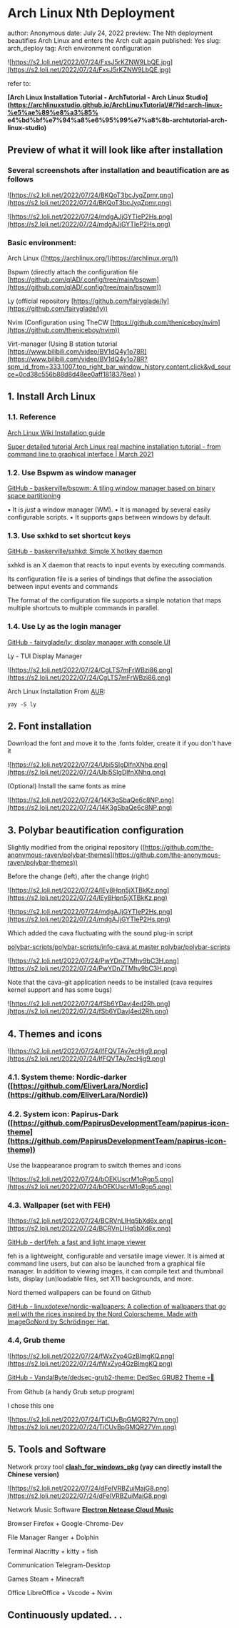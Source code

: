 # Arch Linux Nth Deployment

author: Anonymous
date: July 24, 2022
preview: The Nth deployment beautifies Arch Linux and enters the Arch cult again
published: Yes
slug: arch_deploy
tag: Arch environment configuration

![https://s2.loli.net/2022/07/24/FxsJ5rKZNW9LbQE.jpg](https://s2.loli.net/2022/07/24/FxsJ5rKZNW9LbQE.jpg)

refer to:

**[Arch Linux Installation Tutorial - ArchTutorial - Arch Linux Studio](https://archlinuxstudio.github.io/ArchLinuxTutorial/#/?id=arch-linux-%e5%ae%89%e8%a3%85% e4%bd%bf%e7%94%a8%e6%95%99%e7%a8%8b-archtutorial-arch-linux-studio)**

## Preview of what it will look like after installation

### Several screenshots after installation and beautification are as follows

![https://s2.loli.net/2022/07/24/BKQoT3bcJyqZpmr.png](https://s2.loli.net/2022/07/24/BKQoT3bcJyqZpmr.png)

![https://s2.loli.net/2022/07/24/mdgAJjGYTleP2Hs.png](https://s2.loli.net/2022/07/24/mdgAJjGYTleP2Hs.png)

### Basic environment:

Arch Linux ([https://archlinux.org/](https://archlinux.org/))

Bspwm (directly attach the configuration file [https://github.com/qlAD/.config/tree/main/bspwm](https://github.com/qlAD/.config/tree/main/bspwm))

Ly (official repository [https://github.com/fairyglade/ly](https://github.com/fairyglade/ly))

Nvim (Configuration using TheCW [https://github.com/theniceboy/nvim](https://github.com/theniceboy/nvim))

Virt-manager (Using B station tutorial [https://www.bilibili.com/video/BV1dQ4y1o78R](https://www.bilibili.com/video/BV1dQ4y1o78R?spm_id_from=333.1007.top_right_bar_window_history.content.click&vd_source=0cd38c556b88d8d48ee0aff1818378ea) )

## 1. Install Arch Linux

### 1.1. Reference

[Arch Linux Wiki Installation guide](https://wiki.archlinux.org/title/Installation_guide)

[Super detailed tutorial Arch Linux real machine installation tutorial - from command line to graphical interface | March 2021](https://www.bilibili.com/video/BV1Av411a7xe)

### 1.2. Use Bspwm as window manager

[GitHub - baskerville/bspwm: A tiling window manager based on binary space partitioning](https://github.com/baskerville/bspwm)

• It is _just_ a window manager (WM).
• It is managed by several easily configurable scripts.
• It supports gaps between windows by default.

### 1.3. Use sxhkd to set shortcut keys

[GitHub - baskerville/sxhkd: Simple X hotkey daemon](https://github.com/baskerville/sxhkd)

sxhkd is an X daemon that reacts to input events by executing commands.

Its configuration file is a series of bindings that define the association between input events and commands

The format of the configuration file supports a simple notation that maps multiple shortcuts to multiple commands in parallel.

### 1.4. Use Ly as the login manager

[GitHub - fairyglade/ly: display manager with console UI](https://github.com/fairyglade/ly)

Ly - TUI Display Manager

![https://s2.loli.net/2022/07/24/CgLTS7mFrWBzi86.png](https://s2.loli.net/2022/07/24/CgLTS7mFrWBzi86.png)

Arch Linux Installation From [AUR](https://aur.archlinux.org/packages/ly):

`yay -S ly`

## 2. Font installation

Download the font and move it to the .fonts folder, create it if you don't have it

![https://s2.loli.net/2022/07/24/Ubi5SIgDlfnXNhq.png](https://s2.loli.net/2022/07/24/Ubi5SIgDlfnXNhq.png)

(Optional) Install the same fonts as mine

![https://s2.loli.net/2022/07/24/14K3gSbaQe6c8NP.png](https://s2.loli.net/2022/07/24/14K3gSbaQe6c8NP.png)

## 3. Polybar beautification configuration

Slightly modified from the original repository ([https://github.com/the-anonymous-raven/polybar-themes](https://github.com/the-anonymous-raven/polybar-themes))

Before the change (left), after the change (right)

![https://s2.loli.net/2022/07/24/lEy8Hpn5jXTBkKz.png](https://s2.loli.net/2022/07/24/lEy8Hpn5jXTBkKz.png)

![https://s2.loli.net/2022/07/24/mdgAJjGYTleP2Hs.png](https://s2.loli.net/2022/07/24/mdgAJjGYTleP2Hs.png)

Which added the cava fluctuating with the sound plug-in script

[polybar-scripts/polybar-scripts/info-cava at master polybar/polybar-scripts](https://github.com/polybar/polybar-scripts/tree/master/polybar-scripts/info-cava)

![https://s2.loli.net/2022/07/24/PwYDnZTMhv9bC3H.png](https://s2.loli.net/2022/07/24/PwYDnZTMhv9bC3H.png)

Note that the cava-git application needs to be installed (cava requires kernel support and has some bugs)

![https://s2.loli.net/2022/07/24/fSb6YDavj4ed2Rh.png](https://s2.loli.net/2022/07/24/fSb6YDavj4ed2Rh.png)

## 4. Themes and icons

![https://s2.loli.net/2022/07/24/lfFQVTAy7ecHjg9.png](https://s2.loli.net/2022/07/24/lfFQVTAy7ecHjg9.png)

### 4.1. System theme: Nordic-darker ([https://github.com/EliverLara/Nordic](https://github.com/EliverLara/Nordic))

### 4.2. System icon: Papirus-Dark ([https://github.com/PapirusDevelopmentTeam/papirus-icon-theme](https://github.com/PapirusDevelopmentTeam/papirus-icon-theme))

Use the lxappearance program to switch themes and icons

![https://s2.loli.net/2022/07/24/bOEKUscrM1oRgp5.png](https://s2.loli.net/2022/07/24/bOEKUscrM1oRgp5.png)

### 4.3. Wallpaper (set with FEH)

![https://s2.loli.net/2022/07/24/BCRVnLIHq5bXd6x.png](https://s2.loli.net/2022/07/24/BCRVnLIHq5bXd6x.png)

[GitHub - derf/feh: a fast and light image viewer](https://github.com/derf/feh)

feh is a lightweight, configurable and versatile image viewer. It is aimed at command line users, but can also be launched from a graphical file manager. In addition to viewing images, it can compile text and thumbnail lists, display (un)loadable files, set X11 backgrounds, and more.

Nord themed wallpapers can be found on Github

[GitHub - linuxdotexe/nordic-wallpapers: A collection of wallpapers that go well with the rices inspired by the Nord Colorscheme. Made with ImageGoNord by Schrödinger Hat.](https://github.com/linuxdotexe/nordic-wallpapers)

### 4.4, Grub theme

![https://s2.loli.net/2022/07/24/fWxZyo4GzBlmgKQ.png](https://s2.loli.net/2022/07/24/fWxZyo4GzBlmgKQ.png)

[GitHub - VandalByte/dedsec-grub2-theme: DedSec GRUB2 Theme 💀🖤](https://github.com/VandalByte/dedsec-grub2-theme)

From Github (a handy Grub setup program)

I chose this one

![https://s2.loli.net/2022/07/24/TiCUvBpGMQR27Vm.png](https://s2.loli.net/2022/07/24/TiCUvBpGMQR27Vm.png)

## 5. Tools and Software

Network proxy tool **[clash_for_windows_pkg](https://github.com/Fndroid/clash_for_windows_pkg) (yay can directly install the Chinese version)**

![https://s2.loli.net/2022/07/24/dFeIVRBZuiMajG8.png](https://s2.loli.net/2022/07/24/dFeIVRBZuiMajG8.png)

Network Music Software [**Electron Netease Cloud Music**](https://github.com/Rocket1184/electron-netease-cloud-music)

Browser Firefox + Google-Chrome-Dev

File Manager Ranger + Dolphin

Terminal Alacritty + kitty + fish

Communication Telegram-Desktop

Games Steam + Minecraft

Office LibreOffice + Vscode + Nvim

## Continuously updated. . .